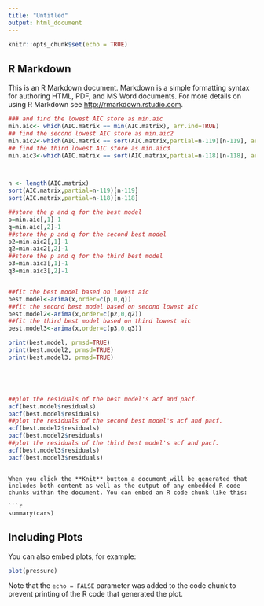 ```yaml
---
title: "Untitled"
output: html_document
---
```


```r
knitr::opts_chunk$set(echo = TRUE)
```

## R Markdown

This is an R Markdown document. Markdown is a simple formatting syntax for authoring HTML, PDF, and MS Word documents. For more details on using R Markdown see <http://rmarkdown.rstudio.com>.
```r






### and find the lowest AIC store as min.aic
min.aic<- which(AIC.matrix == min(AIC.matrix), arr.ind=TRUE)
## find the second lowest AIC store as min.aic2
min.aic2<-which(AIC.matrix == sort(AIC.matrix,partial=n-119)[n-119], arr.ind = TRUE)
## find the third lowest AIC store as min.aic3
min.aic3<-which(AIC.matrix == sort(AIC.matrix,partial=n-118)[n-118], arr.ind = TRUE)



n <- length(AIC.matrix)
sort(AIC.matrix,partial=n-119)[n-119]
sort(AIC.matrix,partial=n-118)[n-118]

##store the p and q for the best model
p=min.aic[,1]-1
q=min.aic[,2]-1
##store the p and q for the second best model
p2=min.aic2[,1]-1
q2=min.aic2[,2]-1
##store the p and q for the third best model
p3=min.aic3[,1]-1
q3=min.aic3[,2]-1


##fit the best model based on lowest aic
best.model<-arima(x,order=c(p,0,q))
##fit the second best model based on second lowest aic
best.model2<-arima(x,order=c(p2,0,q2))
##fit the third best model based on third lowest aic
best.model3<-arima(x,order=c(p3,0,q3))

print(best.model, prmsd=TRUE)
print(best.model2, prmsd=TRUE)
print(best.model3, prmsd=TRUE)





##plot the residuals of the best model's acf and pacf.
acf(best.model$residuals)
pacf(best.model$residuals)
##plot the residuals of the second best model's acf and pacf.
acf(best.model2$residuals)
pacf(best.model2$residuals)
##plot the residuals of the third best model's acf and pacf.
acf(best.model3$residuals)
pacf(best.model3$residuals)
```

```

When you click the **Knit** button a document will be generated that includes both content as well as the output of any embedded R code chunks within the document. You can embed an R code chunk like this:

```r
summary(cars)
```

## Including Plots

You can also embed plots, for example:

```r
plot(pressure)
```

Note that the `echo = FALSE` parameter was added to the code chunk to prevent printing of the R code that generated the plot.
